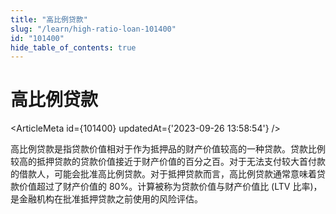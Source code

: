 ```yaml
---
title: "高比例贷款"
slug: "/learn/high-ratio-loan-101400"
id: "101400"
hide_table_of_contents: true
---
```



# 高比例贷款

<ArticleMeta id={101400} updatedAt={'2023-09-26 13:58:54'} />
<div className='border-solid border-b border-t-0 my-4 border-[var(--ifm-color-gray-300)]' />

高比例贷款是指贷款价值相对于作为抵押品的财产价值较高的一种贷款。贷款比例较高的抵押贷款的贷款价值接近于财产价值的百分之百。对于无法支付较大首付款的借款人，可能会批准高比例贷款。对于抵押贷款而言，高比例贷款通常意味着贷款价值超过了财产价值的 80%。计算被称为贷款价值与财产价值比 (LTV 比率)，是金融机构在批准抵押贷款之前使用的风险评估。
